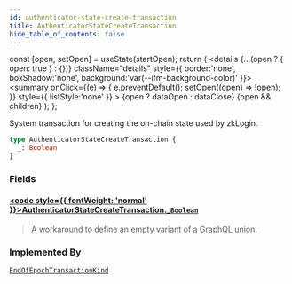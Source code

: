 ```yaml
---
id: authenticator-state-create-transaction
title: AuthenticatorStateCreateTransaction
hide_table_of_contents: false
---
```









  const [open, setOpen] = useState(startOpen);
  return (
    <details {...(open ? { open: true } : {})} className="details" style={{ border:'none', boxShadow:'none', background:'var(--ifm-background-color)' }}>
      <summary
        onClick={(e) => {
          e.preventDefault();
          setOpen((open) => !open);
        }}
        style={{ listStyle:'none' }}
      >
      {open ? dataOpen : dataClose}
      </summary>
      {open && children}
    </details>
  );
};








System transaction for creating the on-chain state used by zkLogin.


```graphql
type AuthenticatorStateCreateTransaction {
  _: Boolean
}
```




### Fields

#### [<code style={{ fontWeight: 'normal' }}>AuthenticatorStateCreateTransaction.<b>_</b></code>](#)<Bullet />[`Boolean`](/references/sui-api/graphql/reference/scalars/boolean) <Badge class="badge badge--secondary" text="scalar"/> 
> 
> 
> A workaround to define an empty variant of a GraphQL union.
> 



### Implemented By

[`EndOfEpochTransactionKind`](/references/sui-api/graphql/reference/unions/end-of-epoch-transaction-kind)  <Badge class="badge badge--secondary" text="union"/>

